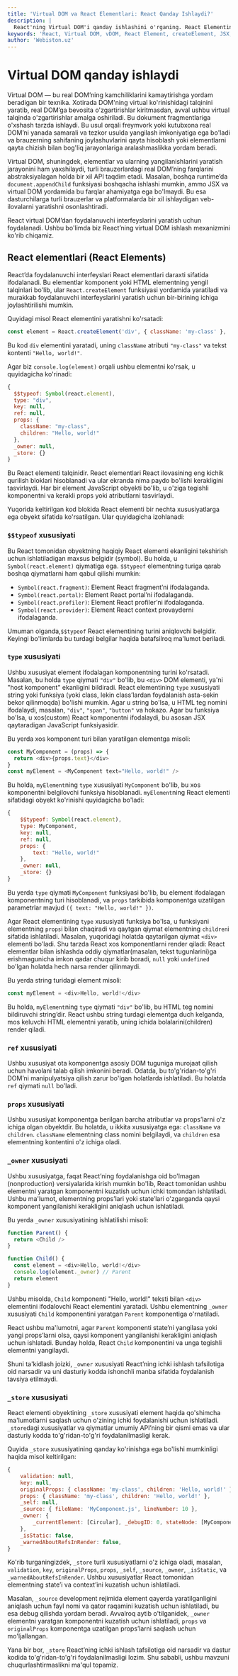 ```yaml
---
title: 'Virtual DOM va React Elementlari: React Qanday Ishlaydi?'
description: |
  React'ning Virtual DOM'i qanday ishlashini o'rganing. React Elementining tuzilishini, uning `type`, `props` va maxsus `$$typeof` kabi xususiyatlarini tahlil qilamiz.
keywords: 'React, Virtual DOM, vDOM, React Element, createElement, JSX, $$typeof, type, props, host component, webiston'
author: 'Webiston.uz'
---
```


# Virtual DOM qanday ishlaydi

Virtual DOM — bu real DOM’ning kamchiliklarini kamaytirishga yordam beradigan bir texnika. Xotirada DOM'ning virtual ko'rinishidagi talqinini yaratib, real DOM’ga bevosita o'zgartirishlar kiritmasdan, avval ushbu virtual talqinda o'zgartirishlar amalga oshiriladi. Bu dokument fragmentlariga o'xshash tarzda ishlaydi. Bu usul orqali freymvork yoki kutubxona real DOM’ni yanada samarali va tezkor usulda yangilash imkoniyatiga ega bo'ladi va brauzerning sahifaning joylashuvlarini qayta hisoblash yoki elementlarni qayta chizish bilan bog'liq jarayonlariga aralashmaslikka yordam beradi.

Virtual DOM, shuningdek, elementlar va ularning yangilanishlarini yaratish jarayonini ham yaxshilaydi, turli brauzerlardagi real DOM’ning farqlarini abstraksiyalagan holda bir xil API taqdim etadi. Masalan, boshqa runtime’da `document.appendChild` funksiyasi boshqacha ishlashi mumkin, ammo JSX va virtual DOM yordamida bu farqlar ahamiyatga ega bo'lmaydi. Bu esa dasturchilarga turli brauzerlar va platformalarda bir xil ishlaydigan veb-ilovalarni yaratishni osonlashtiradi.

React virtual DOM’dan foydalanuvchi interfeyslarini yaratish uchun foydalanadi. Ushbu bo'limda biz React’ning virtual DOM ishlash mexanizmini ko'rib chiqamiz.

## React elementlari (React Elements)

React’da foydalanuvchi interfeyslari React elementlari daraxti sifatida ifodalanadi. Bu elementlar komponent yoki HTML elementning yengil talqinlari bo'lib, ular `React.createElement` funksiyasi yordamida yaratiladi va murakkab foydalanuvchi interfeyslarini yaratish uchun bir-birining ichiga joylashtirilishi mumkin.

Quyidagi misol React elementini yaratishni ko'rsatadi:

```js copy
const element = React.createElement('div', { className: 'my-class' }, 'Hello, world!')
```

Bu kod `div` elementini yaratadi, uning `className` atributi `"my-class"` va tekst kontenti `"Hello, world!"`.

Agar biz `console.log(element)` orqali ushbu elementni ko'rsak, u quyidagicha ko'rinadi:

```jsx copy
{
  $$typeof: Symbol(react.element),
  type: "div",
  key: null,
  ref: null,
  props: {
    className: "my-class",
    children: "Hello, world!"
  },
  _owner: null,
  _store: {}
}
```

Bu React elementi talqinidir. React elementlari React ilovasining eng kichik qurilish bloklari hisoblanadi va ular ekranda nima paydo bo'lishi kerakligini tasvirlaydi. Har bir element JavaScript obyekti bo'lib, u o'ziga tegishli komponentni va kerakli props yoki atributlarni tasvirlaydi.

Yuqorida keltirilgan kod blokida React elementi bir nechta xususiyatlarga ega obyekt sifatida ko'rsatilgan. Ular quyidagicha izohlanadi:

### `$$typeof` xususiyati

Bu React tomonidan obyektning haqiqiy React elementi ekanligini tekshirish uchun ishlatiladigan maxsus belgidir (symbol). Bu holda, u `Symbol(react.element)` qiymatiga ega. `$$typeof` elementning turiga qarab boshqa qiymatlarni ham qabul qilishi mumkin:

- `Symbol(react.fragment)`: Element React fragment’ni ifodalaganda.
- `Symbol(react.portal)`: Element React portal’ni ifodalaganda.
- `Symbol(react.profiler)`: Element React profiler’ni ifodalaganda.
- `Symbol(react.provider)`: Element React context provayderni ifodalaganda.

Umuman olganda,`$$typeof` React elementining turini aniqlovchi belgidir. Keyingi bo'limlarda bu turdagi belgilar haqida batafsilroq ma'lumot beriladi.

### `type` xususiyati

Ushbu xususiyat element ifodalagan komponentning turini ko'rsatadi. Masalan, bu holda `type` qiymati `"div"` bo'lib, bu `<div>` DOM elementi, ya'ni "host komponent" ekanligini bildiradi. React elementining `type` xususiyati string yoki funksiya (yoki class, lekin class’lardan foydalanish asta-sekin bekor qilinmoqda) bo'lishi mumkin. Agar u string bo'lsa, u HTML teg nomini ifodalaydi, masalan, `"div"`, `"span"`, `"button"` va hokazo. Agar bu funksiya bo'lsa, u xos(custom) React komponentni ifodalaydi, bu asosan JSX qaytaradigan JavaScript funksiyasidir.

Bu yerda xos komponent turi bilan yaratilgan elementga misoli:

```js copy
const MyComponent = (props) => {
  return <div>{props.text}</div>
}
const myElement = <MyComponent text="Hello, world!" />
```

Bu holda, `myElement`ning `type` xususiyati `MyComponent` bo'lib, bu xos komponentni belgilovchi funksiya hisoblanadi. `myElement`ning React elementi sifatidagi obyekt ko'rinishi quyidagicha bo'ladi:

```js copy
{
    $$typeof: Symbol(react.element),
    type: MyComponent,
    key: null,
    ref: null,
    props: {
        text: "Hello, world!"
    },
    _owner: null,
    _store: {}
}
```

Bu yerda `type` qiymati `MyComponent` funksiyasi bo'lib, bu element ifodalagan komponentning turi hisoblanadi, va `props` tarkibida komponentga uzatilgan parametrlar mavjud `({ text: "Hello, world!" })`.

Agar React elementining `type` xususiyati funksiya bo'lsa, u funksiyani elementning `props`i bilan chaqiradi va qaytgan qiymat elementning `children`i sifatida ishlatiladi. Masalan, yuqoridagi holatda qaytarilgan qiymat `<div>` elementi bo'ladi. Shu tarzda React xos komponentlarni render qiladi: React elementlar bilan ishlashda oddiy qiymatlar(masalan, tekst tugunlarini)ga erishmagunicha imkon qadar chuqur kirib boradi, `null` yoki `undefined` bo'lgan holatda hech narsa render qilinmaydi.

Bu yerda string turidagi element misoli:

```js copy
const myElement = <div>Hello, world!</div>
```

Bu holda, `myElement`ning `type` qiymati `"div"` bo'lib, bu HTML teg nomini bildiruvchi string’dir. React ushbu string turdagi elementga duch kelganda, mos keluvchi HTML elementni yaratib, uning ichida bolalarini(children) render qiladi.

### `ref` xususiyati

Ushbu xususiyat ota komponentga asosiy DOM tuguniga murojaat qilish uchun havolani talab qilish imkonini beradi. Odatda, bu to'g'ridan-to'g'ri DOM’ni manipulyatsiya qilish zarur bo'lgan holatlarda ishlatiladi. Bu holatda `ref` qiymati `null` bo'ladi.

### `props` xususiyati

Ushbu xususiyat komponentga berilgan barcha atributlar va props’larni o'z ichiga olgan obyektdir. Bu holatda, u ikkita xususiyatga ega: `className` va `children`. `className` elementning class nomini belgilaydi, va `children` esa elementning kontentini o'z ichiga oladi.

### `_owner` xususiyati

Ushbu xususiyatga, faqat React’ning foydalanishga oid bo'lmagan (nonproduction) versiyalarida kirish mumkin bo'lib, React tomonidan ushbu elementni yaratgan komponentni kuzatish uchun ichki tomondan ishlatiladi. Ushbu ma'lumot, elementning props’lari yoki state’lari o'zgarganda qaysi komponent yangilanishi kerakligini aniqlash uchun ishlatiladi.

Bu yerda `_owner` xususiyatining ishlatilishi misoli:

```js copy
function Parent() {
  return <Child />
}

function Child() {
  const element = <div>Hello, world!</div>
  console.log(element._owner) // Parent
  return element
}
```

Ushbu misolda, `Child` komponenti "Hello, world!" teksti bilan `<div>` elementini ifodalovchi React elementini yaratadi. Ushbu elementning `_owner` xususiyati `Child` komponentini yaratgan `Parent` komponentiga o'rnatiladi.

React ushbu ma'lumotni, agar `Parent` komponenti state’ni yangilasa yoki yangi props’larni olsa, qaysi komponent yangilanishi kerakligini aniqlash uchun ishlatadi. Bunday holda, React `Child` komponentini va unga tegishli elementni yangilaydi.

Shuni ta'kidlash joizki, `_owner` xususiyati React’ning ichki ishlash tafsilotiga oid narsadir va uni dasturiy kodda ishonchli manba sifatida foydalanish tavsiya etilmaydi.

### `_store` xususiyati

React elementi obyektining `_store` xususiyati element haqida qo'shimcha ma'lumotlarni saqlash uchun o'zining ichki foydalanishi uchun ishlatiladi. `_store`dagi xususiyatlar va qiymatlar umumiy API’ning bir qismi emas va ular dasturiy kodda to'g'ridan-to'g'ri foydalanilmasligi kerak.

Quyida `_store` xususiyatining qanday ko'rinishga ega bo'lishi mumkinligi haqida misol keltirilgan:

```js copy
{
    validation: null,
    key: null,
    originalProps: { className: 'my-class', children: 'Hello, world!' },
    props: { className: 'my-class', children: 'Hello, world!' },
    _self: null,
    _source: { fileName: 'MyComponent.js', lineNumber: 10 },
    _owner: {
        _currentElement: [Circular], _debugID: 0, stateNode: [MyComponent]
    },
    _isStatic: false,
    _warnedAboutRefsInRender: false,
}
```

Ko'rib turganingizdek, `_store` turli xususiyatlarni o'z ichiga oladi, masalan, `validation`, `key`, `originalProps`, `props`, `_self`, `_source`, `_owner`, `_isStatic`, va `_warnedAboutRefsInRender`. Ushbu xususiyatlar React tomonidan elementning state’i va context’ini kuzatish uchun ishlatiladi.

Masalan, `_source` development rejimida element qayerda yaratilganligini aniqlash uchun fayl nomi va qator raqamini kuzatish uchun ishlatiladi, bu esa debug qilishda yordam beradi. Avvalroq aytib o'tilganidek, `_owner` elementni yaratgan komponentni kuzatish uchun ishlatiladi, `props` va `originalProps` komponentga uzatilgan props’larni saqlash uchun mo'ljallangan.

Yana bir bor, `_store` React’ning ichki ishlash tafsilotiga oid narsadir va dastur kodida to'g'ridan-to'g'ri foydalanilmasligi lozim. Shu sababli, ushbu mavzuni chuqurlashtirmaslikni ma'qul topamiz.
